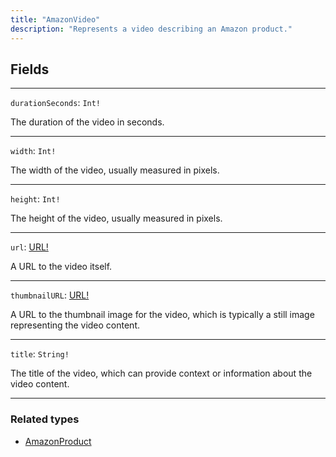 ```yaml
---
title: "AmazonVideo"
description: "Represents a video describing an Amazon product."
---
```


## Fields

---

`durationSeconds`: `Int!`

 The duration of the video in seconds.

---

`width`: `Int!`

The width of the video, usually measured in pixels.

---

`height`: `Int!`

The height of the video, usually measured in pixels.

---

`url`: [URL!](/reference/url)

A URL to the video itself.

---

`thumbnailURL`: [URL!](/reference/url)

A URL to the thumbnail image for the video, which is typically a still image representing the video content.

---

`title`: `String!`

The title of the video, which can provide context or information about the video content.

---

### Related types

* [AmazonProduct](/reference/amazonproduct)